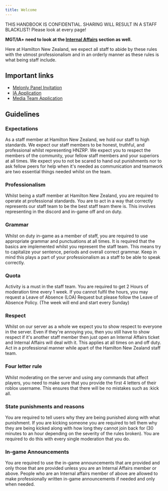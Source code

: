 ```yaml
---
title: Welcome
---
```


<Callout title="WARNING" type="warn">
  THIS HANDBOOK IS CONFIDENTIAL. SHARING WILL RESULT IN A STAFF BLACKLIST!
</Callout>
<Callout title="TIP">
Please look at every page!

**MGT/IA+ need to look at the [Internal Affairs](/docs/ia) section as well.**

</Callout>

Here at Hamilton New Zealand, we expect all staff to abide by these rules with the utmost professionalism and in an orderly manner as these rules is what being staff include.

## Important links

- [Melonly Panel Invitation](https://melonly.xyz/dashboard?joinCode=MVXNZA)
- [IA Application](https://docs.google.com/forms/d/e/1FAIpQLSeimRAWUNaL5DAH6NooHkjaD8iJm_NWxzbU79DvXKmk0U_FLg/viewform)
- [Media Team Application](https://docs.google.com/forms/d/e/1FAIpQLScC0VSxOnhQIL9DsNu4nN34ltkP7TmD6xgE9DORmt8i7JUOVA/viewform)

## Guidelines

### Expectations

As a staff member at Hamilton New Zealand, we hold our staff to high standards. We expect our staff members to be honest, truthful, and professional whilst representing HNZRP. We expect you to respect the members of the community, your fellow staff members and your superiors at all times. We expect you to not be scared to hand out punishments nor to ask fellow peers for help when it's needed as communication and teamwork are two essential things needed whilst on the team.

### Professionalism

Whilst being a staff member at Hamilton New Zealand, you are required to operate at professional standards. You are to act in a way that correctly represents our staff team to be the best staff team there is. This involves representing in the discord and in-game off and on duty.

### Grammar

Whilst on duty in-game as a member of staff, you are required to use appropriate grammar and punctuations at all times. It is required that the basics are implemented whilst you represent the staff team. This means try to capitalize your sentence, periods and overall correct grammar. Keep in mind this plays a part of your professionalism as a staff to be able to speak correctly.

### Quota

Activity is a must in the staff team. You are required to get 2 Hours of moderation time every 1 week. If you cannot fulfil the hours, you may request a Leave of Absence (LOA) Request but please follow the Leave of Absence Policy. (The week will end and start every Sunday)

### Respect

Whilst on our server as a whole we expect you to show respect to everyone in the server. Even if they're annoying you, then you still have to show respect if it's another staff member then just open an Internal Affairs ticket and Internal Affairs will deal with it. This applies at all times on and off duty. Act in a professional manner while apart of the Hamilton New Zealand staff team.

### Four letter rule

Whilst moderating on the server and using any commands that affect players, you need to make sure that you provide the first 4 letters of their roblox username. This ensures that there will be no mistakes such as :kick all.

### State punishments and reasons

You are required to tell users why they are being punished along with what punishment. If you are kicking someone you are required to tell them why they are being kicked along with how long they cannot join back for (30 minutes to an hour depending on the severity of the rules broken). You are required to do this with every single moderation that you do.

### In-game Announcements

You are required to use the in-game announcements that are provided and only those that are provided unless you are an Internal Affairs member or above. People who are an Internal affairs member of above are allowed to make professionally written in-game announcements if needed and only when needed.
